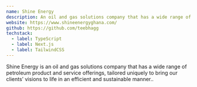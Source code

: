 ```yaml
---
name: Shine Energy
description: An oil and gas solutions company that has a wide range of petroleum product and service.
website: https://www.shineenergyghana.com/
github: https://github.com/teebhagg
techstack:
  - label: TypeScript
  - label: Next.js
  - label: TailwindCSS
---
```


Shine Energy is an oil and gas solutions company that has a wide range of petroleum product and service offerings, tailored uniquely to bring our clients’ visions to life in an efficient and sustainable manner..